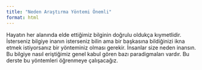 ```yaml
---
title: "Neden Araştırma Yöntemi Önemli"
format: html
---
```


Hayatın her alanında elde ettiğimiz bilginin doğrulu oldukça kıymetlidir. İsterseniz bilgiye inanın isterseniz bilin ama bir başkasına bildiğinizi ikna etmek istiyorsanız bir yönteminiz olması gerekir. İnsanlar size neden inansın. Bu bilgiye nasıl eriştiğimiz genel kabul gören bazı paradigmaları vardır. Bu derste bu yöntemleri öğrenmeye çalışacağız.
